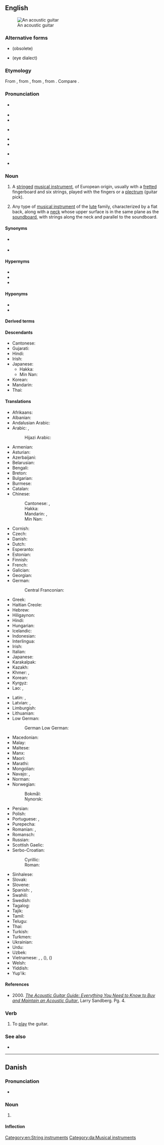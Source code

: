 ==English==
{{wikipedia}}
[[Image:Spanish guitar.jpg|thumb|An acoustic guitar]]

===Alternative forms===
* {{l|en|guittar}} (obsolete)
* {{l|en|gittar}} (eye dialect)

===Etymology===
From {{der|en|es|guitarra}}, from {{der|en|ar|قِيثَارَة}}, from {{der|en|la|cithara}}, from {{der|en|grc|κιθάρα}}. Compare {{m|en|zither}}.

===Pronunciation===
* {{a|UK}} {{IPA|/ɡɪˈtɑː(ɹ)/|lang=en}}
* {{audio|en-uk-guitar.ogg|Audio (UK)|lang=en}}
* {{rhymes|ɑː(ɹ)|lang=en}}
* {{a|GenAm}} {{IPA|/ɡɪˈtɑɹ/|lang=en}}
* {{audio|en-us-guitar.ogg|Audio (US)|lang=en}}
* {{rhymes|ɑː(ɹ)|lang=en}}
* {{a|Southern US}} {{IPA|/ˈɡɪ.tɑɹ/|lang=en}}
* {{rhymes|ɑː(ɹ)|lang=en}}
*: {{hyphenation|gui|tar|lang=en}}

===Noun===
{{en-noun}}

# {{lb|en|musical instrument}} A [[string]]ed [[musical instrument]], of European origin, usually with a [[fretted]] fingerboard and six strings, played with the fingers or a [[plectrum]] (guitar pick).
# {{lb|en|musical instrument}} Any type of [[musical instrument]] of the [[lute]] family, characterized by a flat back, along with a [[neck]] whose upper surface is in the same plane as the [[soundboard]], with strings along the neck and parallel to the soundboard.

====Synonyms====
* {{l|en|axe}} {{qualifier|slang}}
* {{l|en|gat}} {{qualifier|New Zealand slang}}

====Hypernyms====
* {{l|en|chordophone}}
* {{l|en|lute}}
* {{l|en|stringed instrument}}

====Hyponyms====
* {{l|en|acoustic guitar}}
* {{l|en|electric guitar}}

====Derived terms====
{{der4|en|acoustic guitar|air guitar|armónico guitar|banjitar|baritone guitar|Baroque guitar|bass guitar|bowed guitar|cigar box guitar|classical guitar|console steel guitar|contraguitar|eight-string guitar|electric guitar|flamenco guitar|four-string guitar|guitar cello|guitarist|guitarfish|guitjo|harp guitar|lap steel guitar|lead guitar|lute guitar|moon guitar|nylon-string guitar|parlor guitar|pedal steel guitar|Portuguese guitar|resonator guitar|rhythm guitar|romantic guitar|Russian guitar|Schrammel guitar|Selmer guitar|seven-string guitar|slide guitar|Spanish guitar|steel guitar|tenor guitar|twelve-stringed guitar}}

====Descendants====
{{top2}}
* Cantonese: {{l|yue|結他|tr=git3 taa1}}
* Gujarati: {{l|gu|ગિટાર}}
* Hindi: {{l|hi|गिटार}}
* Irish: {{l|ga|giotár}}
* Japanese: {{l|ja|ギター|tr=gitā}}
** Hakka: {{l|hak|吉他|tr=kí-tá}}
** Min Nan: {{l|nan|吉他|tr=gì-tà, gih-tah}}
* Korean: {{l|ko|기타}}
* Mandarin: {{l|cmn|吉他|tr=jítā}}
* Thai: {{l|th|กีตาร์}}
{{bottom2}}

====Translations====
{{trans-top|musical instrument}}
* Afrikaans: {{t|af|kitaar}}
* Albanian: {{t+|sq|kitarë|f}}
* Andalusian Arabic: {{t|xaa|قيثارة|tr=qīthārah}}
* Arabic: {{t|ar|قِيثَارَة|f}}, {{t|ar|جِيتَار|m|tr=gitār}}
*: Hijazi Arabic: {{t|acw|قيتار|m|tr=gītār}}
* Armenian: {{t+|hy|կիթառ}}
* Asturian: {{t|ast|guitarra|f}}
* Azerbaijani: {{t+|az|gitara}}
* Belarusian: {{t|be|гіта́ра|f}}
* Bengali: {{t|bn|গিটার|sc=Beng}}
* Breton: {{t|br|gitar|m}}
* Bulgarian: {{t|bg|кита́ра|f}}
* Burmese: {{t+|my|ဂီတာ|sc=Mymr}}
* Catalan: {{t+|ca|guitarra|f}}
* Chinese:
*: Cantonese: {{t|yue|結他|sc=Hani}}, {{t|yue|结他|tr=git3 taa1|sc=Hani}}
*: Hakka: {{t|hak|吉他|tr=kí-tá|sc=Hani}}
*: Mandarin: {{t+|cmn|吉他|tr=jítā|sc=Hani}}, {{t+|cmn|六弦琴|tr=liùxiánqín|sc=Hani}}
*: Min Nan: {{t|nan|吉他|tr=gih-tah}}
* Cornish: {{t|kw|gitar|m}}
* Czech: {{t+|cs|kytara|f}}
* Danish: {{t+|da|guitar|c}}
* Dutch: {{t+|nl|gitaar|f}}
* Esperanto: {{t|eo|gitaro}}
* Estonian: {{t|et|kitarr}}
* Finnish: {{t+|fi|kitara}}
* French: {{t+|fr|guitare|f}}
* Galician: {{t+|gl|guitarra|f}}
* Georgian: {{t|ka|გიტარა|sc=Geor}}
* German: {{t+|de|Gitarre|f}}
*: Central Franconian: {{t|gmw-cfr|Jitta|f}}
* Greek: {{t+|el|κιθάρα|f}}
* Haitian Creole: {{t|ht|gita}}
* Hebrew: {{t+|he|גִּיטָרָה|f|tr=gitara}}
* Hiligaynon: {{t|hil|gitara}}
* Hindi: {{t|hi|गिटार|sc=Deva}}
* Hungarian: {{t+|hu|gitár}}
* Icelandic: {{t+|is|gítar|m}}
* Indonesian: {{t+|id|gitar}}
* Interlingua: {{t|ia|guitarra}}
* Irish: {{t+|ga|giotár|m}}
* Italian: {{t+|it|chitarra|f}}
* Japanese: {{t+|ja|ギター|tr=gitā}}
* Karakalpak: {{t|kaa|gitar}}
* Kazakh: {{t|kk|гитара|sc=Cyrl}}
* Khmer: {{t|km|គីតា}}, {{t|km|ហ្គីតា}}
* Korean: {{t+|ko|기타}}
* Kyrgyz: {{t+|ky|гитара|sc=Cyrl}}
* Lao: {{t|lo|ກິຕາ}}, {{t|lo|ກີຕ້າ}}
{{trans-mid}}
* Latin: {{t|la|fides|f}}, {{t|la|cithara}}
* Latvian: {{t+|lv|ģitāra|f}}, {{t|lv|giča|f}} {{qualifier|slang}}
* Limburgish: {{t+|li|gitaar}}
* Lithuanian: {{t|lt|gitara|f}}
* Low German:
*: German Low German: {{t|nds-de|Gitarr}}
* Macedonian: {{t|mk|гита́ра|f}}
* Malay: {{t|ms|gitar}}
* Maltese: {{t|mt|kitarra|f}}
* Manx: {{t|gv|gitar}}
* Maori: {{t|mi|kitā}}
* Marathi: {{t|mr|गिटार|f|sc=Deva}}
* Mongolian: {{t+|mn|гитар|sc=Cyrl}}
* Navajo: {{t|nv|agaanstsiin}}, {{t|nv|daaltązhgo bee ndajinéhígíí}}
* Norman: {{t|nrf|gùitâre|f}}
* Norwegian:
*: Bokmål: {{t+|nb|gitar|m}}
*: Nynorsk: {{t+|no|gitar|m}}
* Persian: {{t+|fa|گیتار|tr=gitâr}}
* Polish: {{t+|pl|gitara|f}}
* Portuguese: {{t+|pt|guitarra|f}}, {{t+|pt|violão|m}}
* Purepecha: {{t-needed|pua}}
* Romanian: {{t+|ro|ghitară|f}}, {{t+|ro|chitară|f}}
* Romansch: {{t|rm|ghitarra|f}}
* Russian: {{t+|ru|гита́ра|f}}
* Scottish Gaelic: {{t|gd|giotàr|m}}
* Serbo-Croatian:
*: Cyrillic: {{t|sh|гитара|f}}
*: Roman: {{t+|sh|gitara|f}}
* Sinhalese: {{t|si|ගිටාරය|sc=Sinh}}
* Slovak: {{t|sk|gitara|f}}
* Slovene: {{t+|sl|kitara|f}}
* Spanish: {{t+|es|guitarra|f}}, {{t+|es|jarana|f}} {{qualifier|small}}
* Swahili: {{t+|sw|gitaa}}
* Swedish: {{t+|sv|gitarr|c}}
* Tagalog: {{t|tl|gitara}}
* Tajik: {{t+|tg|гитара|sc=Cyrl}}
* Tamil: {{t|ta|கித்தார்}}
* Telugu: {{t+|te|గిటారు}}
* Thai: {{t+|th|กีตาร์}}
* Turkish: {{t+|tr|gitar}}
* Turkmen: {{t|tk|gitar}}
* Ukrainian: {{t+|uk|гіта́ра|f}}
* Urdu: {{t|ur|گٹار|tr=giṭār|sc=ur-Arab}}
* Uzbek: {{t+|uz|gitara}}
* Vietnamese: {{t|vi|đàn ghi-ta}}, {{t+|vi|ghi-ta}}, {{t|vi|lục huyền cầm}} ({{t|vi|六絃琴}}), {{t|vi|Tây Ban cầm}} ({{t|vi|西班琴}})
* Welsh: {{t|cy|gitâr}}
* Yiddish: {{t|yi|גיטאַר|f|sc=Hebr}}
* Yup'ik: {{t|esu|kitalaq}}
{{trans-bottom}}

====References====
* 2000. [https://books.google.com/books?id=3s2FRq58oJAC&pg=PA3&dq=guitar+type+instruments&hl=en&sa=X&ved=0CDcQ6AEwA2oVChMIqvzDhuTFxwIVTHY-Ch0XlgKB#v=onepage&q=guitar%20type%20instruments&f=false ''The Acoustic Guitar Guide: Everything You Need to Know to Buy and Maintain an Acoustic Guitar''.] Larry Sandberg. Pg. 4.

===Verb===
{{en-verb}}

# {{lb|en|rare}} To [[play]] the guitar.

===See also===
* {{l|en|Appendix:Glossary of chordophones}}

[[Category:en:String instruments]]

----

==Danish==
{{wikipedia|lang=da}}

===Pronunciation===
* {{IPA|/ɡitar/|[ˈɡ̊itˢɑːˀ]|lang=da}}

===Noun===
{{da-noun|en|er}}

# {{l|en|guitar}}

====Inflection====
{{da-noun-infl|en|er}}

[[Category:da:Musical instruments]]